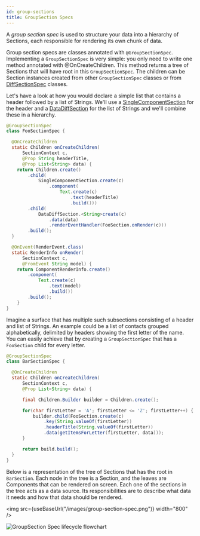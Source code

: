 ```yaml
---
id: group-sections
title: GroupSection Specs
---
```


A _group section spec_ is used to structure your data into a hierarchy of Sections, each responsible for rendering its own chunk of data.

Group section specs are classes annotated with `@GroupSectionSpec`.
Implementing a `GroupSectionSpec` is very simple: you only need to write one method annotated with @OnCreateChildren. This method returns a tree of Sections that will have root in this `GroupSectionSpec`. The children can be Section instances created from other `GroupSectionSpec` classes or from [DiffSectionSpec](diff-sections) classes.

Let's have a look at how you would declare a simple list that contains a header followed by a list of Strings. We'll use a [SingleComponentSection](sections-building-blocks#singlecomponentsection) for the header and a [DataDiffSection](sections-building-blocks#datadiffsection) for the list of Strings and we'll combine these in a hierarchy.

```java
@GroupSectionSpec
class FooSectionSpec {

  @OnCreateChildren
  static Children onCreateChildren(
      SectionContext c,
      @Prop String headerTitle,
      @Prop List<String> data) {
    return Children.create()
        .child(
            SingleComponentSection.create(c)
                .component(
                    Text.create(c)
                        .text(headerTitle)
                        .build()))
        .child(
            DataDiffSection.<String>create(c)
                .data(data)
                .renderEventHandler(FooSection.onRender(c)))
        .build();
  }

  @OnEvent(RenderEvent.class)
  static RenderInfo onRender(
      SectionContext c,
      @FromEvent String model) {
    return ComponentRenderInfo.create()
        .component(
            Text.create(c)
                .text(model)
                .build())
        .build();
    }
}
```

Imagine a surface that has multiple such subsections consisting of a header and list of Strings. An example could be a list of contacts grouped alphabetically, delimited by headers showing the first letter of the name. You can easily achieve that by creating a `GroupSectionSpec` that has a `FooSection` child for every letter.

```java
@GroupSectionSpec
class BarSectionSpec {

  @OnCreateChildren
  static Children onCreateChildren(
      SectionContext c,
      @Prop List<String> data) {

      final Children.Builder builder = Children.create();

      for(char firstLetter = 'A'; firstLetter <= 'Z'; firstLetter++) {
          builder.child(FooSection.create(c)
              .key(String.valueOf(firstLetter))
              .headerTitle(String.valueOf(firstLetter))
              .data(getItemsForLetter(firstLetter, data)));
      }

      return build.build();
  }
}
```

Below is a representation of the tree of Sections that has the root in `BarSection`. Each node in the tree is a Section, and the leaves are Components that can be rendered on screen.
Each one of the sections in the tree acts as a data source. Its responsibilities are to describe what data it needs and how that data should be rendered.

<img src={useBaseUrl("/images/group-section-spec.png")} width="800" />

![GroupSection Spec lifecycle flowchart](/images/flow-chart-v0.24.0-group-section-spec.svg)
